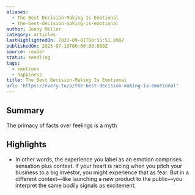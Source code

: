 ```yaml
---
aliases:
  - The Best Decision-Making Is Emotional
  - the-best-decision-making-is-emotional
author: Jonny Miller
category: articles
lastHighlightedOn: 2023-09-01T08:55:51.890Z
publishedOn: 2023-07-10T00:00:00.000Z
source: reader
status: seedling
tags:
  - emotions
  - happiness
title: The Best Decision-Making Is Emotional
url: 'https://every.to/p/the-best-decision-making-is-emotional'
---
```

## Summary

The primacy of facts over feelings is a myth

## Highlights

- In other words, the experience you label as an emotion comprises sensation plus context. If your heart is racing when you pitch your business to a big investor, you might experience that as fear. But in a different context—like launching a new product to the public—you interpret the same bodily signals as excitement.
